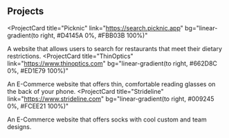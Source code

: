 ## Projects

<ProjectCard
  title="Picknic"
  link="https://search.picknic.app"
  bg="linear-gradient(to right, #D4145A 0%, #FBB03B 100%)"
>
  A website that allows users to search for restaurants that meet their dietary restrictions.
</ProjectCard>
<ProjectCard
  title="ThinOptics"
  link="https://www.thinoptics.com"
  bg="linear-gradient(to right, #662D8C 0%, #ED1E79 100%)"
>
  An E-Commerce website that offers thin, comfortable reading glasses on the back of your phone.
</ProjectCard>
<ProjectCard
  title="Strideline"
  link="https://www.strideline.com"
  bg="linear-gradient(to right, #009245 0%, #FCEE21 100%)"
>
  An E-Commerce website that offers socks with cool custom and team designs.
</ProjectCard>
